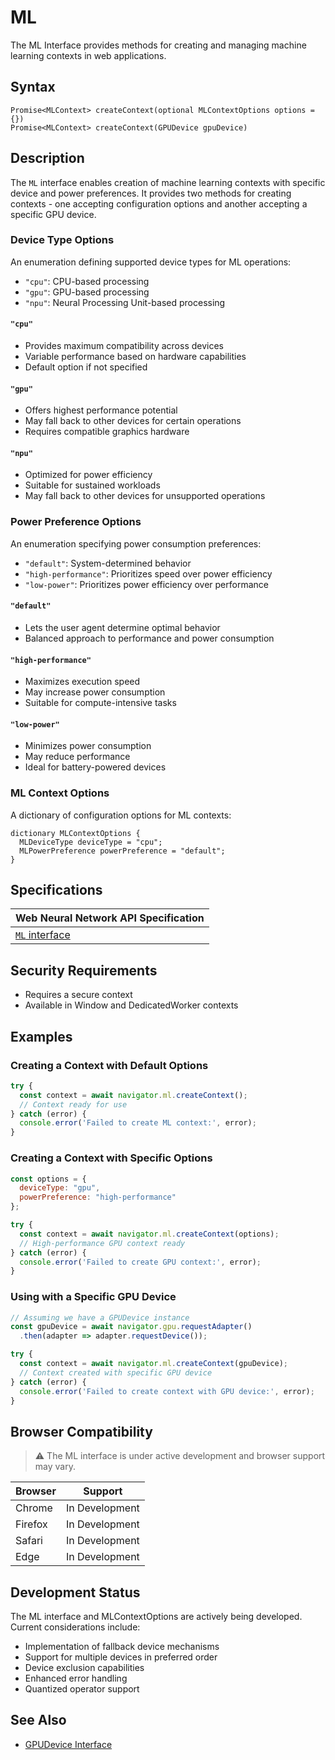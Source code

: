 # ML

The ML Interface provides methods for creating and managing machine learning contexts in web applications.

## Syntax

```idl showLineNumbers filename="web-idl"
Promise<MLContext> createContext(optional MLContextOptions options = {})
Promise<MLContext> createContext(GPUDevice gpuDevice)
```

## Description

The `ML` interface enables creation of machine learning contexts with specific device and power preferences. It provides two methods for creating contexts - one accepting configuration options and another accepting a specific GPU device.

### Device Type Options

An enumeration defining supported device types for ML operations:
- `"cpu"`: CPU-based processing
- `"gpu"`: GPU-based processing
- `"npu"`: Neural Processing Unit-based processing

#### `"cpu"`
- Provides maximum compatibility across devices
- Variable performance based on hardware capabilities
- Default option if not specified

#### `"gpu"`
- Offers highest performance potential
- May fall back to other devices for certain operations
- Requires compatible graphics hardware

#### `"npu"`
- Optimized for power efficiency
- Suitable for sustained workloads
- May fall back to other devices for unsupported operations

### Power Preference Options

An enumeration specifying power consumption preferences:
- `"default"`: System-determined behavior
- `"high-performance"`: Prioritizes speed over power efficiency
- `"low-power"`: Prioritizes power efficiency over performance

#### `"default"`
- Lets the user agent determine optimal behavior
- Balanced approach to performance and power consumption

#### `"high-performance"`
- Maximizes execution speed
- May increase power consumption
- Suitable for compute-intensive tasks

#### `"low-power"`
- Minimizes power consumption
- May reduce performance
- Ideal for battery-powered devices

### ML Context Options
A dictionary of configuration options for ML contexts:

```idl showLineNumbers filename="web-idl"
dictionary MLContextOptions {
  MLDeviceType deviceType = "cpu";
  MLPowerPreference powerPreference = "default";
}
```

## Specifications

| Web Neural Network API Specification |
|-------------------------|
| [`ML` interface](https://www.w3.org/TR/webnn/#api-ml) |

## Security Requirements
- Requires a secure context
- Available in Window and DedicatedWorker contexts

## Examples

### Creating a Context with Default Options

```js showLineNumbers filename="example-1.js"
try {
  const context = await navigator.ml.createContext();
  // Context ready for use
} catch (error) {
  console.error('Failed to create ML context:', error);
}
```

### Creating a Context with Specific Options

```js showLineNumbers filename="example-2.js"
const options = {
  deviceType: "gpu",
  powerPreference: "high-performance"
};

try {
  const context = await navigator.ml.createContext(options);
  // High-performance GPU context ready
} catch (error) {
  console.error('Failed to create GPU context:', error);
}
```

### Using with a Specific GPU Device

```js showLineNumbers filename="example-3.js"
// Assuming we have a GPUDevice instance
const gpuDevice = await navigator.gpu.requestAdapter()
  .then(adapter => adapter.requestDevice());

try {
  const context = await navigator.ml.createContext(gpuDevice);
  // Context created with specific GPU device
} catch (error) {
  console.error('Failed to create context with GPU device:', error);
}
```

## Browser Compatibility

> ⚠️ The ML interface is under active development and browser support may vary.

| Browser | Support |
|---------|---------|
| Chrome  | In Development |
| Firefox | In Development |
| Safari  | In Development |
| Edge    | In Development |

## Development Status

The ML interface and MLContextOptions are actively being developed. Current considerations include:

- Implementation of fallback device mechanisms
- Support for multiple devices in preferred order
- Device exclusion capabilities
- Enhanced error handling
- Quantized operator support

## See Also

- [GPUDevice Interface](https://www.w3.org/TR/webgpu/#gpudevice)